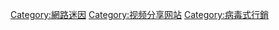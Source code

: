 {{catmore}}

[[Category:網路迷因|Category:網路迷因]]
[[Category:视频分享网站|Category:视频分享网站]]
[[Category:病毒式行銷|Category:病毒式行銷]]